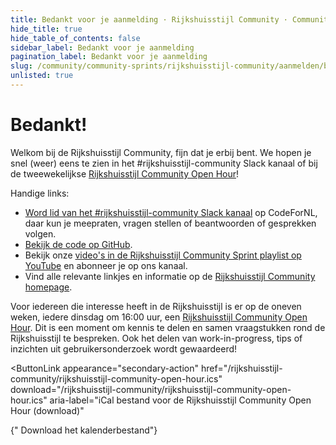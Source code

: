 ```yaml
---
title: Bedankt voor je aanmelding · Rijkshuisstijl Community · Community Sprints
hide_title: true
hide_table_of_contents: false
sidebar_label: Bedankt voor je aanmelding
pagination_label: Bedankt voor je aanmelding
slug: /community/community-sprints/rijkshuisstijl-community/aanmelden/bedankt
unlisted: true
---
```



# Bedankt!

Welkom bij de Rijkshuisstijl Community, fijn dat je erbij bent. We hopen je snel (weer) eens te zien in het #rijkshuisstijl-community Slack kanaal of bij de tweewekelijkse [Rijkshuisstijl Community Open Hour](https://nldesignsystem.nl/events/rijkshuisstijl-community-open-hour/)!

Handige links:

- [Word lid van het #rijkshuisstijl-community Slack kanaal](https://praatmee.codefor.nl) op CodeForNL, daar kun je meepraten, vragen stellen of beantwoorden of gesprekken volgen.
- [Bekijk de code op GitHub](https://github.com/nl-design-system/rijkshuisstijl-community).
- Bekijk onze [video's in de Rijkshuisstijl Community Sprint playlist op YouTube](https://www.youtube.com/playlist?list=PLnAxFMscDU3FHVDYR9WvX3d84JdQ5Q3tJ) en abonneer je op ons kanaal.
- Vind alle relevante linkjes en informatie op de [Rijkshuisstijl Community homepage](https://rijkshuisstijl-community.nl/).

Voor iedereen die interesse heeft in de Rijkshuisstijl is er op de oneven weken, iedere dinsdag om 16:00 uur, een [Rijkshuisstijl Community Open Hour](https://nldesignsystem.nl/events/rijkshuisstijl-community-open-hour). Dit is een moment om kennis te delen en samen vraagstukken rond de Rijkshuisstijl te bespreken. Ook het delen van work-in-progress, tips of inzichten uit gebruikersonderzoek wordt gewaardeerd!

<ButtonLink
  appearance="secondary-action"
  href="/rijkshuisstijl-community/rijkshuisstijl-community-open-hour.ics"
  download="/rijkshuisstijl-community/rijkshuisstijl-community-open-hour.ics"
  aria-label="iCal bestand voor de Rijkshuisstijl Community Open Hour (download)"
>
  <IconCalendarEvent />
  {" Download het kalenderbestand"}
</ButtonLink>
